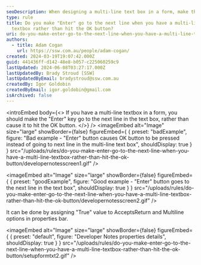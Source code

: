 ```yaml
---
seoDescription: When designing a multi-line text box in a form, make the "Enter" key go to the next line instead of pressing the OK button.
type: rule
title: Do you make "Enter" go to the next line when you have a multi-line
  textbox rather than hit the OK button?
uri: do-you-make-enter-go-to-the-next-line-when-you-have-a-multi-line-textbox-rather-than-hit-the-ok-button
authors:
  - title: Adam Cogan
    url: https://ssw.com.au/people/adam-cogan/
created: 2024-03-19T19:07:42.000Z
guid: 441436ff-d142-48e8-b057-c225060259c9
lastUpdated: 2024-06-08T03:27:17.000Z
lastUpdatedBy: Brady Stroud [SSW]
lastUpdatedByEmail: bradystroud@ssw.com.au
createdBy: Igor Goldobin
createdByEmail: igor.goldobin@gmail.com
isArchived: false
---
```


<introEmbed
  body={<>
If you have a multi-line textbox in a form, you should make the "Enter" key go to the next line in the text box, rather than cause it to hit the OK button.
  </>}
/>
<imageEmbed
  alt="Image"
  size="large"
  showBorder={false}
  figureEmbed={ {
    preset: "badExample",
    figure: "Bad example - \"Enter\" button causes OK button to be pressed instead of going to next line in the multi-line text box",
    shouldDisplay: true
  } }
  src="/uploads/rules/do-you-make-enter-go-to-the-next-line-when-you-have-a-multi-line-textbox-rather-than-hit-the-ok-button/developernotesscreen1.gif"
/>

<imageEmbed
  alt="Image"
  size="large"
  showBorder={false}
  figureEmbed={ {
    preset: "goodExample",
    figure: "Good example - \"Enter\" button goes to the next line in the text box",
    shouldDisplay: true
  } }
  src="/uploads/rules/do-you-make-enter-go-to-the-next-line-when-you-have-a-multi-line-textbox-rather-than-hit-the-ok-button/developernotesscreen2.gif"
/>

It can be done by assigning "True" value to AcceptsReturn and Multiline options in properties bar.


<imageEmbed
  alt="Image"
  size="large"
  showBorder={false}
  figureEmbed={ {
    preset: "default",
    figure: "Developer Notes properties details",
    shouldDisplay: true
  } }
  src="/uploads/rules/do-you-make-enter-go-to-the-next-line-when-you-have-a-multi-line-textbox-rather-than-hit-the-ok-button/setupformtxt2.gif"
/>
